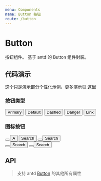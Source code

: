 ```yaml
---
menu: Components
name: Button 按钮
route: /button
---
```


# Button

按钮组件。
基于 antd 的 Button 组件封装。

## 代码演示

这个只是演示部分个性化示例，更多演示见 [这里](https://ant.design/components/button-cn/)

### 按钮类型

<Playground>
    <Button type="primary">Primary</Button>
    <Button>Default</Button>
    <Button type="dashed">Dashed</Button>
    <Button type="danger">Danger</Button>
    <Button type="link">Link</Button>
</Playground>

### 图标按钮

<Playground>
    <Button type="primary" shape="circle" icon="search" />
    <Button type="primary" shape="circle">
      A
    </Button>
    <Button type="primary" icon="search">
      Search
    </Button>
    <Button shape="circle" icon="search" />
    <Button icon="search">Search</Button>
    <br />
    <Button shape="circle" icon="search" />
    <Button icon="search">Search</Button>
    <Button type="dashed" shape="circle" icon="search" />
    <Button type="dashed" icon="search">
      Search
    </Button>
</Playground>

## API

> 支持 antd [Button](https://ant.design/components/button-cn/#API) 的其他所有属性

<Props of={BtButton_} />